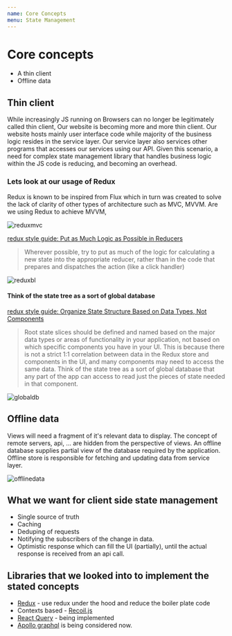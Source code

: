 ```yaml
---
name: Core Concepts
menu: State Management
---
```


# Core concepts

* A thin client
* Offline data

## Thin client
While increasingly JS running on Browsers can no longer be legitimately called thin client, Our website is becoming more and more thin client. Our website hosts mainly user interface code while majority of the business logic resides in the service layer. Our service layer also services other programs that accesses our services using our API.
Given this scenario, a need for complex state management library that handles business logic within the JS code is reducing, and becoming an overhead.


### Lets look at our usage of Redux
Redux is known to be inspired from Flux which in turn was created to solve the lack of clarity of other types of architecture such as MVC, MVVM.
Are we using Redux to achieve MVVM,

![reduxmvc](./reduxmvc.png)


[redux style guide: Put as Much Logic as Possible in Reducers](https://redux.js.org/style-guide/style-guide#put-as-much-logic-as-possible-in-reducers)
> Wherever possible, try to put as much of the logic for calculating a new state into the appropriate reducer, rather than in the code that prepares and dispatches the action (like a click handler)

![reduxbl](./reduxbl.gif)


#### Think of the state tree as a sort of global database
[redux style guide: Organize State Structure Based on Data Types, Not Components](https://redux.js.org/style-guide/style-guide#organize-state-structure-based-on-data-types-not-components)
> Root state slices should be defined and named based on the major data types or areas of functionality in your application, not based on which specific components you have in your UI. This is because there is not a strict 1:1 correlation between data in the Redux store and components in the UI, and many components may need to access the same data. Think of the state tree as a sort of global database that any part of the app can access to read just the pieces of state needed in that component.

![globaldb](./globaldb.gif)


## Offline data
Views will need a fragment of it's relevant data to display. The concept of remote servers, api, ... are hidden from the perspective of views. An offline database supplies partial view of the database required by the application. Offline store is responsible for fetching and updating data from service layer.

![offlinedata](./offlinedata.png)


## What we want for client side state management
* Single source of truth
* Caching
* Deduping of requests
* Notifying the subscribers of the change in data.
* Optimistic response which can fill the UI (partially), until the actual response is received from an api call.

## Libraries that we looked into to implement the stated concepts
* [Redux](https://redux.js.org/) - use redux under the hood and reduce the boiler plate code
* Contexts based - [Recoil.js](https://recoiljs.org/)
* [React Query](https://react-query.tanstack.com/) - being implemented
* [Apollo graphql](https://www.apollographql.com/docs/react/local-state/local-state-management/) is being considered now.
